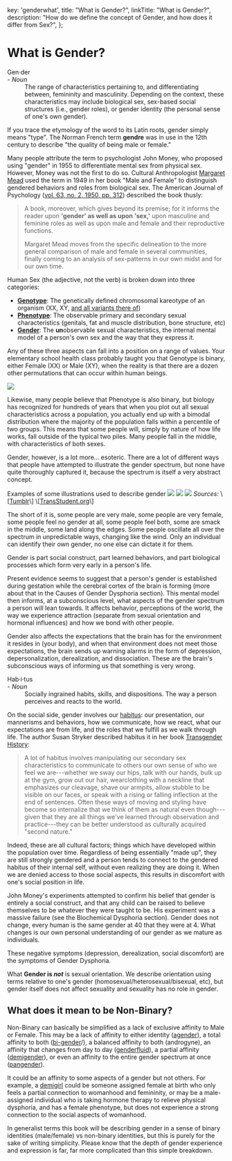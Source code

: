 
  key: 'genderwhat',
  title: "What is Gender?",
  linkTitle: "What is Gender?",
  description: "How do we define the concept of Gender, and how does it differ from Sex?",
};

<Disclaimer />

# What is Gender?


<Gutter>
  <Quote>
    <dt>Gen·der</dt> - <em>Noun</em><br />
    <dd>The range of characteristics pertaining to, and differentiating between, femininity and masculinity. Depending on the context, these characteristics may include biological sex, sex-based social structures (i.e., gender roles), or gender identity (the personal sense of one's own gender).</dd>
  </Quote>
</Gutter>


If you trace the etymology of the word to its Latin roots, gender simply means "type". The Norman French term **gendre** was in use in the 12th century to describe "the quality of being male or female."

Many people attribute the term to psychologist John Money, who proposed using "gender" in 1955 to differentiate mental sex from physical sex. However, Money was not the first to do so. Cultural Anthropologist [Margaret Mead](https://en.wikipedia.org/wiki/Margaret_Mead) used the term in 1949 in her book "Male and Female" to distinguish gendered behaviors and roles from biological sex. The American Journal of Psychology ([vol. 63, no. 2, 1950, pp. 312](https://www.jstor.org/stable/1418948)) described the book thusly:

> A book, moreover, which gives beyond its premise; for it informs the reader upon **'gender' as well as upon 'sex,'** upon masculine and feminine roles as well as upon male and female and their reproductive functions.
>
> Margaret Mead moves from the specific delineation to the more general comparison of male and female in several communities, finally coming to an analysis of sex-patterns in our own midst and for our own time.

<Gutter>
  <Tweet unified no-reply>
    <Tweet id="1228717614630940672" />
    <Tweet id="1439225913623781377" />
  </Tweet>
</Gutter>


Human Sex (the adjective, not the verb) is broken down into three categories:

- **[Genotype](https://en.wikipedia.org/wiki/Genotype)**: The genetically defined chromosomal kareotype of an organism (XX, XY, [and all variants there of](https://twitter.com/sciencevet2/status/1035250518870900737?lang=en))
- **[Phenotype](https://en.wikipedia.org/wiki/Phenotype)**: The observable primary and secondary sexual characteristics (genitals, fat and muscle distribution, bone structure, etc)
- **[Gender](https://en.wikipedia.org/wiki/Gender)**: The **un**observable sexual characteristics, the internal mental model of a person's own sex and the way that they express it.

Any of these three aspects can fall into a position on a range of values. Your elementary school health class probably taught you that Genotype is binary, either Female (XX) or Male (XY), when the reality is that there are a dozen other permutations that can occur within human beings.

<Image
  src="/en/images/bimodal.png"
/>

Likewise, many people believe that Phenotype is also binary, but biology has recognized for hundreds of years that when you plot out all sexual characteristics across a population, you actually end up with a bimodal distribution where the majority of the population falls within a percentile of two groups. This means that some people will, simply by nature of how life works, fall outside of the typical two piles. Many people fall in the middle, with characteristics of both sexes.

Gender, however, is a lot more... esoteric. There are a lot of different ways that people have attempted to illustrate the gender spectrum, but none have quite thoroughly captured it, because the spectrum is itself a very abstract concept.



<Card>
  <Card.Header>Examples of some illustrations used to describe gender</Card.Header>
  <Stack justify="space-around">
    <Image
      src="/en/images/spectrum.jpg"
    />
    <Image
      src="/en/images/graph.png"
    />
    <Image
      src="/en/images/gender_unicorn.jpg"
    />
  </Stack>
  <Card.Content>
    <em>Sources:</em>
    \[<a href="https://bahamutzero.tumblr.com/post/56838411871/gender-a-visual-guide-when-most-people-think-of">Tumblr</a>\]
    \[<a href="http://www.transstudent.org/gender">TransStudent.org</a>\]
  </Card.Content>
</Card>



The short of it is, some people are very male, some people are very female, some people feel no gender at all, some people feel both, some are smack in the middle, some land along the edges. Some people oscillate all over the spectrum in unpredictable ways, changing like the wind. Only an individual can identify their own gender, no one else can dictate it for them.

Gender is part social construct, part learned behaviors, and part biological processes which form very early in a person's life.

Present evidence seems to suggest that a person's gender is established during gestation while the cerebral cortex of the brain is forming (more about that in the Causes of Gender Dysphoria section). This mental model then informs, at a subconscious level, what aspects of the gender spectrum a person will lean towards. It affects behavior, perceptions of the world, the way we experience attraction (separate from sexual orientation and hormonal influences) and how we bond with other people.

Gender also affects the expectations that the brain has for the environment it resides in (your body), and when that environment does not meet those expectations, the brain sends up warning alarms in the form of depression, depersonalization, derealization, and dissociation. These are the brain's subconscious ways of informing us that something is very wrong.

<Gutter>
  <Quote>
    <dt>Hab·i·tus</dt> - <em>Noun</em><br />
    <dd>Socially ingrained habits, skills, and dispositions. The way a person perceives and reacts to the world.</dd>
  </Quote>
</Gutter>

On the social side, gender involves our [habitus](https://en.wikipedia.org/wiki/Habitus_(sociology)): our presentation, our mannerisms and behaviors, how we communicate, how we react, what our expectations are from life, and the roles that we fulfill as we walk through life. The author Susan Stryker described habitus it in her book [Transgender History](https://smile.amazon.com/Transgender-History-second-Todays-Revolution/dp/158005689X):

> A lot of habitus involves manipulating our secondary sex characteristics to communicate to others our own sense of who we feel we are---whether we sway our hips, talk with our hands, bulk up at the gym, grow out our hair, wearclothing with a neckline that emphasizes our cleavage, shave our armpits, allow stubble to be visible on our faces, or speak with a rising or falling inflection at the end of sentences. Often these ways of moving and styling have become so internalize that we think of them as natural even though---given that they are all things we've learned through observation and practice---they can be better understood as culturally acquired "second nature."

Indeed, these are all cultural factors; things which have developed within the population over time. Regardless of being essentially "made up", they are still strongly gendered and a person tends to connect to the gendered habitus of their internal self, without even realizing they are doing it. When we are denied access to those social aspects, this results in discomfort with one's social position in life.

John Money's experiments attempted to confirm his belief that gender is entirely a social construct, and that any child can be raised to believe themselves to be whatever they were taught to be. His experiment was a massive failure (see the Biochemical Dysphoria section). Gender does not change, every human is the same gender at 40 that they were at 4. What changes is our own personal understanding of our gender as we mature as individuals.

These negative symptoms (depression, derealization, social discomfort) are the symptoms of Gender Dysphoria.

What **Gender is *not*** is sexual orientation. We describe orientation using terms relative to one's gender (homosexual/heterosexual/bisexual, etc), but gender itself does not affect sexuality and sexuality has no role in gender.

## What does it mean to be Non-Binary?

Non-Binary can basically be simplified as a lack of exclusive affinity to Male or Female. This may be a lack of affinity to either identity ([agender](https://gender.wikia.org/wiki/Agender)), a total affinity to both ([bi-gender](https://gender.wikia.org/wiki/Bigender)/), a balanced affinity to both (androgyne), an affinity that changes from day to day ([genderfluid](https://gender.wikia.org/wiki/Genderfluid)), a partial affinity ([demigender](https://gender.wikia.org/wiki/Demigender)), or even an affinity to the entire gender spectrum at once ([pangender](https://gender.wikia.org/wiki/Pangender)).

It could be an affinity to some aspects of a gender but not others. For example, a [demigirl](https://gender.wikia.org/wiki/Demigirl) could be someone assigned female at birth who only feels a partial connection to womanhood and femininity, or may be a male-assigned individual who is taking hormone therapy to relieve physical dysphoria, and has a female phenotype, but does not experience a strong connection to the social aspects of womanhood.

In generalist terms this book will be describing gender in a sense of binary identities (male/female) vs non-binary identities, but this is purely for the sake of writing simplicity. Please know that the depth of gender experience and expression is far, far more complicated than this simple breakdown.

